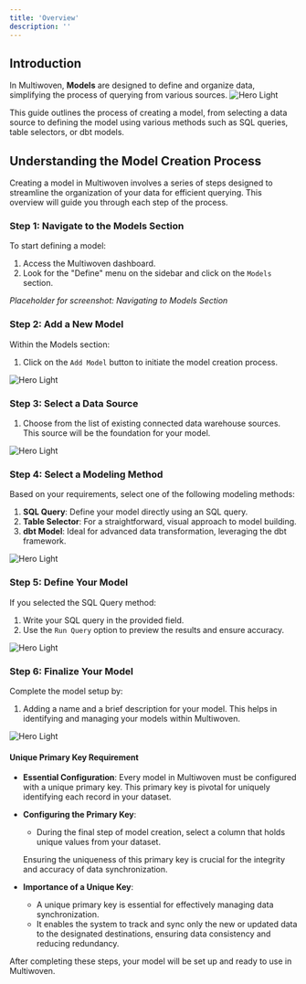 ```yaml
---
title: 'Overview'
description: ''
---
```


## Introduction

In Multiwoven, **Models** are designed to define and organize data, simplifying the process of querying from various sources. 
<img
  className="block"
  src="https://res.cloudinary.com/dspflukeu/image/upload/v1707531724/Multiwoven/Docs/Models_jc5m4m.png"
  alt="Hero Light"
/>

This guide outlines the process of creating a model, from selecting a data source to defining the model using various methods such as SQL queries, table selectors, or dbt models.

## Understanding the Model Creation Process

Creating a model in Multiwoven involves a series of steps designed to streamline the organization of your data for efficient querying. This overview will guide you through each step of the process.

### Step 1: Navigate to the Models Section

To start defining a model:

1. Access the Multiwoven dashboard.
2. Look for the "Define" menu on the sidebar and click on the `Models` section.

*Placeholder for screenshot: Navigating to Models Section*

### Step 2: Add a New Model

Within the Models section:

1. Click on the `Add Model` button to initiate the model creation process.

<img
  className="block"
  src="https://res.cloudinary.com/dspflukeu/image/upload/v1708066240/Multiwoven/Docs/models/image_5_ud7q2w.png"
  alt="Hero Light"
/>

### Step 3: Select a Data Source

1. Choose from the list of existing connected data warehouse sources. This source will be the foundation for your model.

<img
  className="block"
  src="https://res.cloudinary.com/dspflukeu/image/upload/v1708066638/Multiwoven/Docs/models/image_6_krkxp5.png"
  alt="Hero Light"
/>

### Step 4: Select a Modeling Method

Based on your requirements, select one of the following modeling methods:

1. **SQL Query**: Define your model directly using an SQL query.
2. **Table Selector**: For a straightforward, visual approach to model building.
3. **dbt Model**: Ideal for advanced data transformation, leveraging the dbt framework.

<img
  className="block"
  src="https://res.cloudinary.com/dspflukeu/image/upload/v1708066637/Multiwoven/Docs/models/image_7_bhyi24.png"
  alt="Hero Light"
/>

### Step 5: Define Your Model

If you selected the SQL Query method:

1. Write your SQL query in the provided field.
2. Use the `Run Query` option to preview the results and ensure accuracy.

<img
  className="block"
  src="https://res.cloudinary.com/dspflukeu/image/upload/v1708066459/Multiwoven/Docs/models/image_8_sy7n0f.png"
  alt="Hero Light"
/>

### Step 6: Finalize Your Model

Complete the model setup by:

1. Adding a name and a brief description for your model. This helps in identifying and managing your models within Multiwoven.

<img
  className="block"
  src="https://res.cloudinary.com/dspflukeu/image/upload/v1708066496/Multiwoven/Docs/models/image_9_vkgq1a.png"
  alt="Hero Light"
/>

#### Unique Primary Key Requirement

- **Essential Configuration**:
    Every model in Multiwoven must be configured with a unique primary key.
    This primary key is pivotal for uniquely identifying each record in your dataset.

- **Configuring the Primary Key**:
  - During the final step of model creation, select a column that holds unique values from your dataset.

  <Tip>Ensuring the uniqueness of this primary key is crucial for the integrity and accuracy of data synchronization.</Tip>

- **Importance of a Unique Key**:
  - A unique primary key is essential for effectively managing data synchronization.
  - It enables the system to track and sync only the new or updated data to the designated destinations, ensuring data consistency and reducing redundancy.

After completing these steps, your model will be set up and ready to use in Multiwoven.
